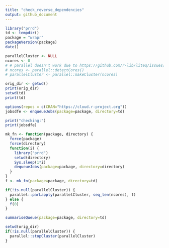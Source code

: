 ```yaml
---
title: "check_reverse_dependencies"
output: github_document
---
```


```r
library("prrd")
td <- tempdir()
package = "wrapr"
packageVersion(package)
date()

parallelCluster <- NULL
ncores <- 0
# # parallel doesn't work due to https://github.com/r-lib/liteq/issues/22
# ncores <- parallel::detectCores()
# parallelCluster <- parallel::makeCluster(ncores)

orig_dir <- getwd()
print(orig_dir)
setwd(td)
print(td)

options(repos = c(CRAN="https://cloud.r-project.org"))
jobsdfe <- enqueueJobs(package=package, directory=td)

print("checking:")
print(jobsdfe)

mk_fn <- function(package, directory) {
  force(package)
  force(directory)
  function(i) {
    library("prrd")
    setwd(directory)
    Sys.sleep(1*i)
    dequeueJobs(package=package, directory=directory)
  }
}
f <- mk_fn(package=package, directory=td)

if(!is.null(parallelCluster)) {
  parallel::parLapply(parallelCluster, seq_len(ncores), f)
} else {
  f(0)
}

summariseQueue(package=package, directory=td)

setwd(orig_dir)
if(!is.null(parallelCluster)) {
  parallel::stopCluster(parallelCluster)
}

```

